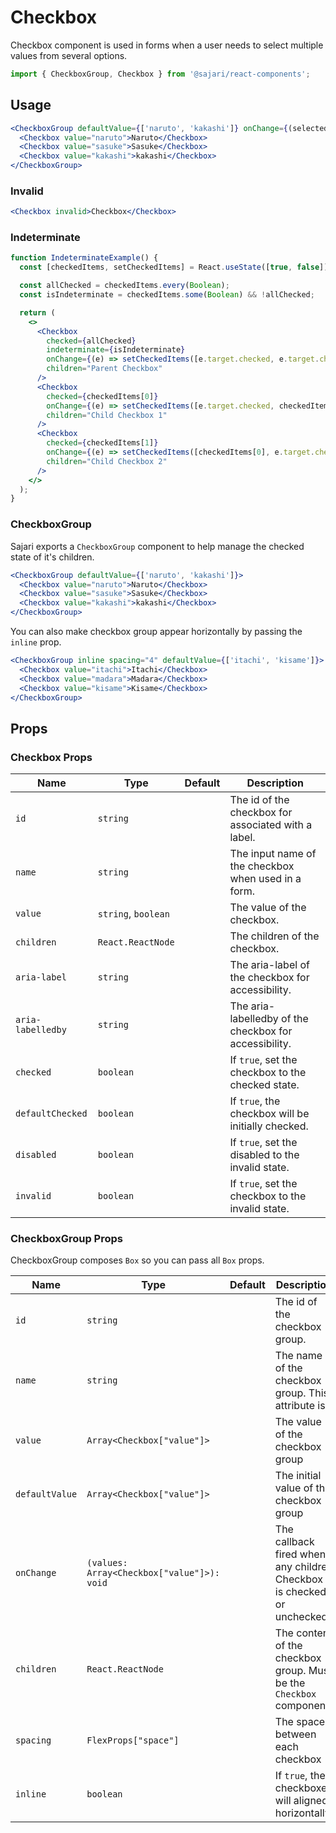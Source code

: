 
<SEO title="Checkbox" description="TBD." />
<SEO
  title="Checkbox"
  description="Checkbox component is used in forms when a user needs to select multiple values
from several options."
/>

# Checkbox

Checkbox component is used in forms when a user needs to select multiple values
from several options.

```js
import { CheckboxGroup, Checkbox } from '@sajari/react-components';
```

## Usage

```jsx
<CheckboxGroup defaultValue={['naruto', 'kakashi']} onChange={(selected) => console.log(selected)}>
  <Checkbox value="naruto">Naruto</Checkbox>
  <Checkbox value="sasuke">Sasuke</Checkbox>
  <Checkbox value="kakashi">kakashi</Checkbox>
</CheckboxGroup>
```

### Invalid

```jsx
<Checkbox invalid>Checkbox</Checkbox>
```

### Indeterminate

```jsx
function IndeterminateExample() {
  const [checkedItems, setCheckedItems] = React.useState([true, false]);

  const allChecked = checkedItems.every(Boolean);
  const isIndeterminate = checkedItems.some(Boolean) && !allChecked;

  return (
    <>
      <Checkbox
        checked={allChecked}
        indeterminate={isIndeterminate}
        onChange={(e) => setCheckedItems([e.target.checked, e.target.checked])}
        children="Parent Checkbox"
      />
      <Checkbox
        checked={checkedItems[0]}
        onChange={(e) => setCheckedItems([e.target.checked, checkedItems[1]])}
        children="Child Checkbox 1"
      />
      <Checkbox
        checked={checkedItems[1]}
        onChange={(e) => setCheckedItems([checkedItems[0], e.target.checked])}
        children="Child Checkbox 2"
      />
    </>
  );
}
```

### CheckboxGroup

Sajari exports a `CheckboxGroup` component to help manage the checked state of
it's children.

```jsx
<CheckboxGroup defaultValue={['naruto', 'kakashi']}>
  <Checkbox value="naruto">Naruto</Checkbox>
  <Checkbox value="sasuke">Sasuke</Checkbox>
  <Checkbox value="kakashi">kakashi</Checkbox>
</CheckboxGroup>
```

You can also make checkbox group appear horizontally by passing the `inline`
prop.

```jsx
<CheckboxGroup inline spacing="4" defaultValue={['itachi', 'kisame']}>
  <Checkbox value="itachi">Itachi</Checkbox>
  <Checkbox value="madara">Madara</Checkbox>
  <Checkbox value="kisame">Kisame</Checkbox>
</CheckboxGroup>
```

## Props

### Checkbox Props

| Name              | Type                | Default | Description                                            |
| ----------------- | ------------------- | ------- | ------------------------------------------------------ |
| `id`              | `string`            |         | The id of the checkbox for associated with a label.    |
| `name`            | `string`            |         | The input name of the checkbox when used in a form.    |
| `value`           | `string`, `boolean` |         | The value of the checkbox.                             |
| `children`        | `React.ReactNode`   |         | The children of the checkbox.                          |
| `aria-label`      | `string`            |         | The aria-label of the checkbox for accessibility.      |
| `aria-labelledby` | `string`            |         | The aria-labelledby of the checkbox for accessibility. |
| `checked`         | `boolean`           |         | If `true`, set the checkbox to the checked state.      |
| `defaultChecked`  | `boolean`           |         | If `true`, the checkbox will be initially checked.     |
| `disabled`        | `boolean`           |         | If `true`, set the disabled to the invalid state.      |
| `invalid`         | `boolean`           |         | If `true`, set the checkbox to the invalid state.      |

### CheckboxGroup Props

CheckboxGroup composes `Box` so you can pass all `Box` props.

| Name           | Type                                       | Default | Description                                                           |
| -------------- | ------------------------------------------ | ------- | --------------------------------------------------------------------- |
| `id`           | `string`                                   |         | The id of the checkbox group.                                         |
| `name`         | `string`                                   |         | The name of the checkbox group. This attribute is                     |
| `value`        | `Array<Checkbox["value"]>`                 |         | The value of the checkbox group                                       |
| `defaultValue` | `Array<Checkbox["value"]>`                 |         | The initial value of the checkbox group                               |
| `onChange`     | `(values: Array<Checkbox["value"]>): void` |         | The callback fired when any children Checkbox is checked or unchecked |
| `children`     | `React.ReactNode`                          |         | The content of the checkbox group. Must be the `Checkbox` component   |
| `spacing`      | `FlexProps["space"]`                       |         | The space between each checkbox                                       |
| `inline`       | `boolean`                                  |         | If `true`, the checkboxes will aligned horizontally.                  |
